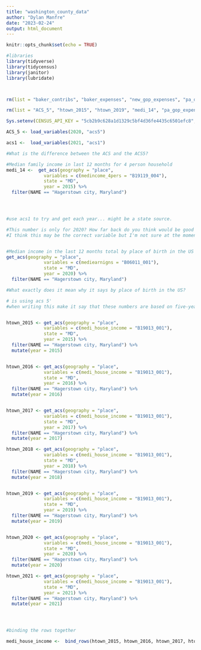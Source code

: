 ```yaml
---
title: "washington_county_data"
author: "Dylan Manfre"
date: "2023-02-24"
output: html_document
---
```


```r
knitr::opts_chunk$set(echo = TRUE)
```

```r
#libraries
library(tidyverse)
library(tidycensus)
library(janitor)
library(lubridate)




```

```r

rm(list = "baker_contribs", "baker_expenses", "new_gop_expenses", "pa_dem_contribs", "pa_dem_expenses", "pa_gop_contribs", "pa_gop_expesnes", "wbb_rosters")

rm(list = "ACS_5", "htown_2015", "htown_2019", "medi_14", "pa_gop_expenses")


```


```r

Sys.setenv(CENSUS_API_KEY = "5cb2b9c628a1d1329c5bf4d36fe4435c6501efc8", overwrite = TRUE)


```

```r
ACS_5 <- load_variables(2020, "acs5")

acs1 <-  load_variables(2021, "acs1")

#What is the difference between the ACS and the ACS5?
```


```r
#Median family income in last 12 months for 4 person household
medi_14 <-  get_acs(geography = "place",
              variables = c(medincome_4pers = "B19119_004"),
              state = "MD",
              year = 2015) %>% 
  filter(NAME == "Hagerstown city, Maryland")




#use acs1 to try and get each year... might be a state source. 

#This number is only for 2020? How far back do you think would be good to go
#I think this may be the correct variable but I'm not sure at the moment.
```

```r

```

```r
#Median income in the last 12 months total by place of birth in the US using acs 5
get_acs(geography = "place",
              variables = c(mediearnigns = "B06011_001"),
              state = "MD",
              year = 2020) %>% 
  filter(NAME == "Hagerstown city, Maryland")

#What exactly does it mean why it says by place of birth in the US?

```

```r

# is using acs 5'
#when writing this make it say that these numbers are based on five-year rolling averages...


htown_2015 <- get_acs(geography = "place",
              variables = c(medi_house_income = "B19013_001"),
              state = "MD",
              year = 2015) %>% 
  filter(NAME == "Hagerstown city, Maryland") %>% 
  mutate(year = 2015)


htown_2016 <- get_acs(geography = "place",
              variables = c(medi_house_income = "B19013_001"),
              state = "MD",
              year = 2016) %>% 
  filter(NAME == "Hagerstown city, Maryland") %>% 
  mutate(year = 2016)


htown_2017 <- get_acs(geography = "place",
              variables = c(medi_house_income = "B19013_001"),
              state = "MD",
              year = 2017) %>% 
  filter(NAME == "Hagerstown city, Maryland") %>% 
  mutate(year = 2017)

htown_2018 <- get_acs(geography = "place",
              variables = c(medi_house_income = "B19013_001"),
              state = "MD",
              year = 2018) %>% 
  filter(NAME == "Hagerstown city, Maryland") %>% 
  mutate(year = 2018)


htown_2019 <- get_acs(geography = "place",
              variables = c(medi_house_income = "B19013_001"),
              state = "MD",
              year = 2019) %>% 
  filter(NAME == "Hagerstown city, Maryland") %>% 
  mutate(year = 2019)


htown_2020 <- get_acs(geography = "place",
              variables = c(medi_house_income = "B19013_001"),
              state = "MD",
              year = 2020) %>% 
  filter(NAME == "Hagerstown city, Maryland") %>% 
  mutate(year = 2020)

htown_2021 <- get_acs(geography = "place",
              variables = c(medi_house_income = "B19013_001"),
              state = "MD",
              year = 2021) %>% 
  filter(NAME == "Hagerstown city, Maryland") %>% 
  mutate(year = 2021)





```


```r
#binding the rows together

medi_house_income <-  bind_rows(htown_2015, htown_2016, htown_2017, htown_2018, htown_2019, htown_2020, htown_2021)




```
